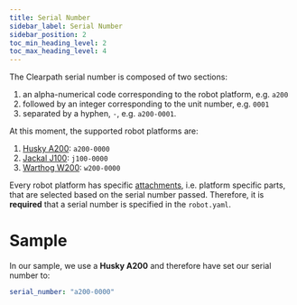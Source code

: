```yaml
---
title: Serial Number
sidebar_label: Serial Number
sidebar_position: 2
toc_min_heading_level: 2
toc_max_heading_level: 4
---
```

The Clearpath serial number is composed of two sections:
1. an alpha-numerical code corresponding to the robot platform, e.g. `a200`
2. followed by an integer corresponding to the unit number, e.g. `0001`
3. separated by a hyphen, `-`, e.g. `a200-0001`.

At this moment, the supported robot platforms are:

1. [Husky A200](../../../robots/outdoor_robots/husky/user_manual_husky.mdx): `a200-0000`
2. [Jackal J100](../../../robots/outdoor_robots/jackal/user_manual_jackal.mdx): `j100-0000`
3. [Warthog W200](../../../robots/outdoor_robots/warthog/user_manual_warthog.mdx): `w200-0000`

Every robot platform has specific [attachments](#attachments), i.e. platform specific parts, that are selected based on the serial number passed. Therefore, it is **required** that a serial number is specified in the `robot.yaml`.

# Sample

In our sample, we use a **Husky A200** and therefore have set our serial number to:

```yaml
serial_number: "a200-0000"
```
